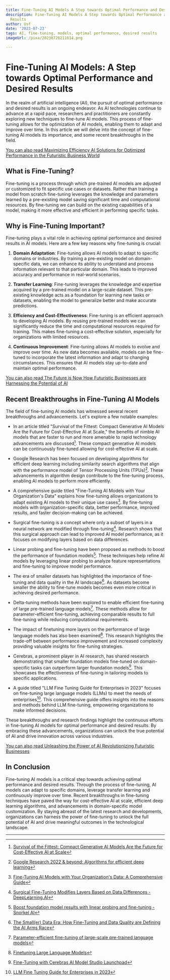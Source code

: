 ```yaml
---
title: Fine-Tuning AI Models A Step towards Optimal Performance and Desired Results
description: Fine-Tuning AI Models A Step towards Optimal Performance and Desired
  Results
author: Usf
date: '2023-07-23'
tags: AI, fine-tuning, models, optimal performance, desired results
imageUrl: /pixa/20230726211614.png

---
```

# Fine-Tuning AI  Models: A Step towards Optimal Performance and Desired  Results

In the realm of artificial  intelligence (AI), the pursuit of optimal performance and desired results is  an  ongoing endeavor. As AI technologies  continue to  advance at a rapid pace, researchers and practitioners are constantly exploring new techniques to fine-tune AI  models. This process  of fine-tuning  allows for the optimization of AI models, enabling them  to adapt and improve over time. In this article we will delve into the concept of fine-tuning  AI models  its importance,  and some recent breakthroughs in the field.

[You can also read  Maximizing Efficiency AI Solutions for Optimized Performance  in the Futuristic Business World](Maximizing%20Efficiency%20AI%20Solutions%20for%20Optimized%20Performance%20in%20the%20Futuristic%20Business%20World)


## What is Fine-Tuning?

Fine-tuning is a process through which pre-trained AI  models are adjusted or customized to fit  specific use cases or datasets. Rather than training a model from  scratch  fine-tuning leverages  the knowledge and parameters learned  by a pre-existing model saving significant time and computational resources. By fine-tuning we can build on the existing capabilities of a model, making it more effective and efficient in performing specific tasks.

##  Why is Fine-Tuning Important?

Fine-tuning plays a vital role in achieving optimal  performance and desired results in AI models. Here are  a few key reasons why fine-tuning is crucial:

1. **Domain Adaptation**: Fine-tuning allows AI models to  adapt to specific  domains or industries. By training a pre-existing model on domain-specific data, we can enhance its ability to understand and process  information relevant to that  particular domain. This leads to improved accuracy and performance in real-world scenarios.

2. **Transfer Learning**: Fine-tuning leverages the knowledge and expertise acquired by a pre-trained  model on a large-scale dataset. This pre-existing knowledge acts as a foundation for  learning new tasks or datasets, enabling the  model to generalize better and make accurate predictions.

3. **Efficiency and Cost-Effectiveness**: Fine-tuning is an efficient  approach to developing AI models. By reusing pre-trained models we can significantly reduce the time and computational resources required for training. This makes fine-tuning a cost-effective  solution, especially for organizations with limited  resources.

4. **Continuous Improvement**: Fine-tuning allows AI models to  evolve and improve over time. As new data becomes available, models can be fine-tuned to incorporate the latest information and adapt to changing circumstances. This ensures that  AI models stay up-to-date  and maintain optimal performance.

[You can also read The Future is Now How Futuristic Businesses are  Harnessing the Potential of AI](The%20Future%20is%20Now%20How%20Futuristic%20Businesses%20are%20Harnessing%20the%20Potential%20of%20AI)


##  Recent Breakthroughs in Fine-Tuning AI Models

The field of fine-tuning AI models has witnessed several recent breakthroughs and advancements. Let's explore a few notable  examples:

-  In an article titled "Survival of the Fittest: Compact Generative AI Models Are the Future for  Cost-Effective AI at Scale," the benefits of nimble AI models that are faster to run and  more amenable to rapid technology advancements are discussed[^1]. These compact generative  AI models can be continuously fine-tuned allowing for cost-effective AI at scale.

- Google Research has been focused on developing algorithms for  efficient deep learning including similarity search  algorithms that align with the performance model of Tensor Processing Units (TPUs)[^2]. These advancements in algorithm design contribute to the fine-tuning process, enabling AI models to perform more efficiently.

- A comprehensive guide titled "Fine-Tuning AI Models  with  Your Organization's Data" explains  how fine-tuning allows organizations to adapt existing AI models to their unique  use cases[^3]. By fine-tuning  models with organization-specific data, better performance, improved results, and  faster decision-making can be achieved.

- Surgical  fine-tuning is a concept where only a subset of layers in a neural network are modified through fine-tuning[^4].  Research  shows that  this surgical  approach can lead to  improved  AI model performance, as it focuses on modifying layers based on data differences.

- Linear probing and fine-tuning  have been proposed as methods  to boost the performance of foundation models[^5]. These techniques help refine AI models by leveraging linear probing to analyze feature  representations and fine-tuning to  improve model  performance.

- The era of smaller datasets has highlighted the importance of fine-tuning and data quality in the AI landscape[^6]. As datasets become smaller the ability to  fine-tune models  becomes  even more critical in achieving desired performance.

- Delta-tuning methods have been explored to enable efficient fine-tuning of large pre-trained language models[^7]. These methods allow for parameter-efficient  fine-tuning, achieving comparable results to full fine-tuning while reducing computational requirements.

- The impact of finetuning more layers  on  the  performance of large language models has also been examined[^8]. This research highlights the trade-off between performance improvement  and increased complexity providing valuable insights for fine-tuning strategies.

- Cerebras, a prominent player in AI research, has  shared research demonstrating  that smaller foundation models fine-tuned on domain-specific  tasks can outperform larger  foundation models[^9]. This showcases the effectiveness of fine-tuning in tailoring  models  to specific applications.

- A guide titled "LLM Fine Tuning Guide for Enterprises in 2023" focuses on  fine-tuning large language models (LLMs) to meet the needs of enterprises[^10]. This comprehensive guide  offers insights into the reasons and methods behind  LLM fine-tuning, empowering organizations to make informed decisions.

These breakthroughs and research findings highlight  the continuous efforts in fine-tuning AI models for optimal  performance and desired results. By embracing these advancements, organizations  can unlock the true  potential of AI and drive innovation across various industries.

[You  can also read Unleashing the Power  of AI Revolutionizing Futuristic Businesses](Unleashing%20the%20Power%20of%20AI%20Revolutionizing%20Futuristic%20Businesses)


## In Conclusion

Fine-tuning AI models is a critical step towards achieving optimal performance and desired results. Through the process of fine-tuning, AI models can  adapt to specific domains, leverage transfer learning and continuously  improve over time. Recent breakthroughs in fine-tuning techniques have paved the way for cost-effective AI at  scale,  efficient deep learning  algorithms, and advancements in  domain-specific model customization. By staying abreast of the  latest research and developments, organizations can harness the power of fine-tuning  to unlock the full potential of AI and drive  meaningful outcomes in the technological landscape.

---
[^1]: [Survival of the Fittest: Compact Generative AI Models Are the Future for  Cost-Effective AI at Scale](https://towardsdatascience.com/survival-of-the-fittest-compact-generative-ai-models-are-the-future-for-cost-effective-ai-at-scale-6bbdc138f618)
[^2]: [Google Research 2022 & beyond: Algorithms for  efficient deep learning](https://ai.googleblog.com/2023/02/google-research-2022-beyond-algorithms.html?m=1)
[^3]: [Fine-Tuning AI Models with Your Organization's Data: A Comprehensive Guide](https://www.itmagination.com/blog/fine-tuning-ai-models)
[^4]: [Surgical Fine-Tuning Modifies Layers Based on Data Differences - DeepLearning.AI](https://www.deeplearning.ai/the-batch/surgical-fine-tuning-modifies-layers-based-on-data-differences/)
[^5]:  [Boost  foundation model results with linear probing and fine-tuning - Snorkel AI](https://snorkel.ai/boost-foundation-model-results-with-linear-probing-fine-tuning/)
[^6]: [The Small(er) Data Era:  How Fine-Tuning and Data Quality are Defining the AI Arms Race](https://solutionsreview.com/data-management/the-smaller-data-era-how-fine-tuning-and-data-quality-are-defining-the-ai-arms-race/)
[^7]: [Parameter-efficient fine-tuning of large-scale pre-trained language models](https://www.nature.com/articles/s42256-023-00626-4)
[^8]: [Finetuning Large Language Models](https://magazine.sebastianraschka.com/p/finetuning-large-language-models)
[^9]: [Fine-Tuning with Cerebras  AI Model Studio Launchpad](https://www.cerebras.net/blog/fine-tuning-with-cerebras-ai-model-studio)
[^10]: [LLM Fine Tuning Guide for  Enterprises in 2023](https://research.aimultiple.com/llm-fine-tuning/)